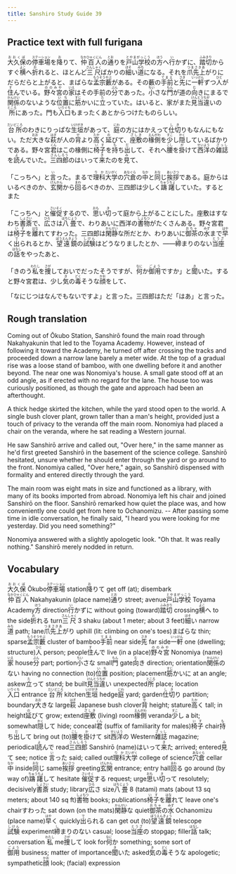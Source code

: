 ```yaml
---
title: Sanshiro Study Guide 39
---
```


## Practice text with full furigana

<p>
<ruby><rb>大久保</rb><rt>おおくぼ</rt></ruby>の<ruby><rb>停車場</rb><rt>ステーション</rt></ruby>を<ruby><rb>降</rb><rt>お</rt></ruby>りて、<ruby><rb>仲百人</rb><rt>なかひゃくにん</rt></ruby>の<ruby><rb>通</rb><rt>とお</rt></ruby>りを<ruby><rb>戸山学校</rb><rt>とやまがっこう</rt></ruby>の<ruby><rb>方</rb><rt>ほう</rt></ruby>へ<ruby><rb>行</rb><rt>い</rt></ruby>かずに、<ruby><rb>踏切</rb><rt>ふみきり</rt></ruby>からすぐ<ruby><rb>横</rb><rt>よこ</rt></ruby>へ<ruby><rb>折</rb><rt>お</rt></ruby>れると、ほとんど<ruby><rb>三尺</rb><rt>さんしゃく</rt></ruby>ばかりの<ruby><rb>細</rb><rt>ほそ</rt></ruby>い<ruby><rb>道</rb><rt>みち</rt></ruby>になる。それを<ruby><rb>爪先上</rb><rt>つまさきあ</rt></ruby>がりにだらだらと上がると、まばらな<ruby><rb>孟宗藪</rb><rt>もうそうやぶ</rt></ruby>がある。その藪の<ruby><rb>手前</rb><rt>てまえ</rt></ruby>と<ruby><rb>先</rb><rt>さき</rt></ruby>に<ruby><rb>一軒</rb><rt>いっけん</rt></ruby>ずつ<ruby><rb>人</rb><rt>ひと</rt></ruby>が<ruby><rb>住</rb><rt>す</rt></ruby>んでいる。<ruby><rb>野々宮</rb><rt>ののみや</rt></ruby>の<ruby><rb>家</rb><rt>いえ</rt></ruby>はその手前の<ruby><rb>分</rb><rt>ぶん</rt></ruby>であった。<ruby><rb>小</rb><rt>ちい</rt></ruby>さな<ruby><rb>門</rb><rt>もん</rt></ruby>が道の<ruby><rb>向</rb><rt>む</rt></ruby>きにまるで<ruby><rb>関係</rb><rt>かんけい</rt></ruby>のないような<ruby><rb>位置</rb><rt>いち</rt></ruby>に<ruby><rb>筋</rb><rt>すじ</rt></ruby>かいに<ruby><rb>立</rb><rt>た</rt></ruby>っていた。はいると、家がまた<ruby><rb>見当違</rb><rt>けんとうちが</rt></ruby>いの<ruby><rb>所</rb><rt>ところ</rt></ruby>にあった。門も<ruby><rb>入口</rb><rt>いりぐち</rt></ruby>もまったくあとからつけたものらしい。
</p>

<p>
<ruby><rb>台所</rb><rt>だいどころ</rt></ruby>のわきにりっぱな<ruby><rb>生垣</rb><rt>いけがき</rt></ruby>があって、<ruby><rb>庭</rb><rt>にわ</rt></ruby>の方にはかえって<ruby><rb>仕切</rb><rt>しき</rt></ruby>りもなんにもない。ただ<ruby><rb>大</rb><rt>おお</rt></ruby>きな<ruby><rb>萩</rb><rt>はぎ</rt></ruby>が人の<ruby><rb>背</rb><rt>せ</rt></ruby>より<ruby><rb>高</rb><rt>たか</rt></ruby>く<ruby><rb>延</rb><rt>の</rt></ruby>びて、<ruby><rb>座敷</rb><rt>ざしき</rt></ruby>の<ruby><rb>椽側</rb><rt>えんがわ</rt></ruby>を<ruby><rb>少</rb><rt>すこ</rt></ruby>し<ruby><rb>隠</rb><rt>かく</rt></ruby>しているばかりである。野々宮<ruby><rb>君</rb><rt>くん</rt></ruby>はこの椽側に<ruby><rb>椅子</rb><rt>いす</rt></ruby>を<ruby><rb>持</rb><rt>も</rt></ruby>ち<ruby><rb>出</rb><rt>だ</rt></ruby>して、それへ<ruby><rb>腰</rb><rt>こし</rt></ruby>を<ruby><rb>掛</rb><rt>か</rt></ruby>けて<ruby><rb>西洋</rb><rt>せいよう</rt></ruby>の<ruby><rb>雑誌</rb><rt>ざっし</rt></ruby>を<ruby><rb>読</rb><rt>よ</rt></ruby>んでいた。<ruby><rb>三四郎</rb><rt>さんしろう</rt></ruby>のはいって<ruby><rb>来</rb><rt>き</rt></ruby>たのを<ruby><rb>見</rb><rt>み</rt></ruby>て、
</p>

<p>
「こっちへ」と<ruby><rb>言</rb><rt>い</rt></ruby>った。まるで<ruby><rb>理科</rb><rt>りか</rt></ruby><ruby><rb>大学</rb><rt>だいがく</rt></ruby>の<ruby><rb>穴倉</rb><rt>あなぐら</rt></ruby>の<ruby><rb>中</rb><rt>なか</rt></ruby>と<ruby><rb>同</rb><rt>おな</rt></ruby>じ<ruby><rb>挨拶</rb><rt>あいさつ</rt></ruby>である。庭からはいるべきのか、<ruby><rb>玄関</rb><rt>げんかん</rt></ruby>から<ruby><rb>回</rb><rt>まわ</rt></ruby>るべきのか、三四郎は少しく<ruby><rb>躊躇</rb><rt>ちゅうちょ</rt></ruby>していた。するとまた
</p>

<p>
「こっちへ」と<ruby><rb>催促</rb><rt>さいそく</rt></ruby>するので、<ruby><rb>思</rb><rt>おも</rt></ruby>い<ruby><rb>切</rb><rt>き</rt></ruby>って庭から上がることにした。座敷はすなわち<ruby><rb>書斎</rb><rt>しょさい</rt></ruby>で、<ruby><rb>広</rb><rt>ひろ</rt></ruby>さは<ruby><rb>八畳</rb><rt>はちじょう</rt></ruby>で、わりあいに西洋の<ruby><rb>書物</rb><rt>しょもつ</rt></ruby>がたくさんある。野々宮君は<ruby><rb>椅子</rb><rt>いす</rt></ruby>を<ruby><rb>離</rb><rt>はな</rt></ruby>れてすわった。三四郎は<ruby><rb>閑静</rb><rt>かんせい</rt></ruby>な所だとか、わりあいに<ruby><rb>御茶</rb><rt>おちゃ</rt></ruby>の<ruby><rb>水</rb><rt>みず</rt></ruby>まで<ruby><rb>早</rb><rt>はや</rt></ruby>く<ruby><rb>出</rb><rt>で</rt></ruby>られるとか、<ruby><rb>望遠鏡</rb><rt>ぼうえんきょう</rt></ruby>の<ruby><rb>試験</rb><rt>しけん</rt></ruby>はどうなりましたとか、――<ruby><rb>締</rb><rt>し</rt></ruby>まりのない<ruby><rb>当座</rb><rt>とうざ</rt></ruby>の<ruby><rb>話</rb><rt>はなし</rt></ruby>をやったあと、
</p>

<p>
「きのう<ruby><rb>私</rb><rt>わたし</rt></ruby>を<ruby><rb>捜</rb><rt>さが</rt></ruby>しておいでだったそうですが、<ruby><rb>何</rb><rt>なに</rt></ruby>か<ruby><rb>御用</rb><rt>ごよう</rt></ruby>ですか」と<ruby><rb>聞</rb><rt>き</rt></ruby>いた。すると野々宮君は、少し<ruby><rb>気</rb><rt>き</rt></ruby>の<ruby><rb>毒</rb><rt>どく</rt></ruby>そうな<ruby><rb>顔</rb><rt>かお</rt></ruby>をして、
</p>

<p>「なにじつはなんでもないですよ」と言った。三四郎はただ「はあ」と言った。</p>

## Rough translation

Coming out of Ōkubo Station, Sanshirō found the main road through Nakahyakunin that led to the Toyama Academy. However, instead of following it toward the Academy, he turned off after crossing the tracks and proceeded down a narrow lane barely a meter wide. At the top of a gradual rise was a loose stand of bamboo, with one dwelling before it and another beyond. The near one was Nonomiya's house. A small gate stood off at an odd angle, as if erected with no regard for the lane. The house too was curiously positioned, as though the gate and approach had been an afterthought.

A thick hedge skirted the kitchen, while the yard stood open to the world. A single bush clover plant, grown taller than a man's height, provided just a touch of privacy to the veranda off the main room. Nonomiya had placed a chair on the veranda, where he sat reading a Western journal.

He saw Sanshirō arrive and called out, "Over here," in the same manner as he'd first greeted Sanshirō in the basement of the science college. Sanshirō hesitated, unsure whether he should enter through the yard or go around to the front. Nonomiya called, "Over here," again, so Sanshirō dispensed with formality and entered directly through the yard.

The main room was eight mats in size and functioned as a library, with many of its books imported from abroad. Nonomiya left his chair and joined Sanshirō on the floor. Sanshirō remarked how quiet the place was, and how conveniently one could get from here to Ochanomizu. -- After passing some time in idle conversation, he finally said, "I heard you were looking for me yesterday. Did you need something?"

Nonomiya answered with a slightly apologetic look. "Oh that. It was really nothing." Sanshirō merely nodded in return.               


## Vocabulary

<p>
<span class="vocabstudy"><ruby><rb>大久保</rb><rt>おおくぼ</rt></ruby>&nbsp;Ōkubo</span><span class="vocabstudy"><ruby><rb>停車場</rb><rt>ステーション</rt></ruby>&nbsp;station</span><span class="vocabstudy"><ruby><rb>降</rb><rt>お</rt></ruby>りて&nbsp;get off (at); disembark</span><span class="vocabstudy"><ruby><rb>仲百人</rb><rt>なかひゃくにん</rt></ruby>&nbsp;Nakahyakunin (place name)</span><span class="vocabstudy"><ruby><rb>通</rb><rt>とお</rt></ruby>り&nbsp;street; avenue</span><span class="vocabstudy"><ruby><rb>戸山学校</rb><rt>とやまがっこう</rt></ruby>&nbsp;Toyama Academy</span><span class="vocabstudy"><ruby><rb>方</rb><rt>ほう</rt></ruby>&nbsp;direction</span><span class="vocabstudy"><ruby><rb>行</rb><rt>い</rt></ruby>かずに&nbsp;without going (toward)</span><span class="vocabstudy"><ruby><rb>踏切</rb><rt>ふみきり</rt></ruby>&nbsp;crossing</span><span class="vocabstudy"><ruby><rb>横</rb><rt>よこ</rt></ruby>へ&nbsp;to the side</span><span class="vocabstudy"><ruby><rb>折</rb><rt>お</rt></ruby>れる&nbsp;turn</span><span class="vocabstudy"><ruby><rb>三尺</rb><rt>さんしゃく</rt></ruby>&nbsp;3 shaku (about 1 meter; about 3 feet)</span><span class="vocabstudy"><ruby><rb>細</rb><rt>ほそ</rt></ruby>い&nbsp;narrow</span><span class="vocabstudy"><ruby><rb>道</rb><rt>みち</rt></ruby>&nbsp;path; lane</span><span class="vocabstudy"><ruby><rb>爪先上</rb><rt>つまさきあ</rt></ruby>がり&nbsp;uphill (lit: climbing on one's toes)</span><span class="vocabstudy">まばらな&nbsp;thin; sparse</span><span class="vocabstudy"><ruby><rb>孟宗藪</rb><rt>もうそうやぶ</rt></ruby>&nbsp;cluster of bamboo</span><span class="vocabstudy"><ruby><rb>手前</rb><rt>てまえ</rt></ruby>&nbsp;near side</span><span class="vocabstudy"><ruby><rb>先</rb><rt>さき</rt></ruby>&nbsp;far side</span><span class="vocabstudy"><ruby><rb>一軒</rb><rt>いっけん</rt></ruby>&nbsp;one (dwelling; structure)</span><span class="vocabstudy"><ruby><rb>人</rb><rt>ひと</rt></ruby>&nbsp;person; people</span><span class="vocabstudy"><ruby><rb>住</rb><rt>す</rt></ruby>んで&nbsp;live (in a place)</span><span class="vocabstudy"><ruby><rb>野々宮</rb><rt>ののみや</rt></ruby>&nbsp;Nonomiya (name)</span><span class="vocabstudy"><ruby><rb>家</rb><rt>いえ</rt></ruby>&nbsp;house</span><span class="vocabstudy"><ruby><rb>分</rb><rt>ぶん</rt></ruby>&nbsp;part; portion</span><span class="vocabstudy"><ruby><rb>小</rb><rt>ちい</rt></ruby>さな&nbsp;small</span><span class="vocabstudy"><ruby><rb>門</rb><rt>もん</rt></ruby>&nbsp;gate</span><span class="vocabstudy"><ruby><rb>向</rb><rt>む</rt></ruby>き&nbsp;direction; orientation</span><span class="vocabstudy"><ruby><rb>関係</rb><rt>かんけい</rt></ruby>のない&nbsp;having no connection (to)</span><span class="vocabstudy"><ruby><rb>位置</rb><rt>いち</rt></ruby>&nbsp;position; placement</span><span class="vocabstudy"><ruby><rb>筋</rb><rt>すじ</rt></ruby>かいに&nbsp;at an angle; askew</span><span class="vocabstudy"><ruby><rb>立</rb><rt>た</rt></ruby>って&nbsp;stand; be built</span><span class="vocabstudy"><ruby><rb>見当違</rb><rt>けんとうちが</rt></ruby>い&nbsp;unexpected</span><span class="vocabstudy"><ruby><rb>所</rb><rt>ところ</rt></ruby>&nbsp;place; location</span><span class="vocabstudy"><ruby><rb>入口</rb><rt>いりぐち</rt></ruby>&nbsp;entrance</span>
<span class="vocabstudy"><ruby><rb>台所</rb><rt>だいどころ</rt></ruby>&nbsp;kitchen</span><span class="vocabstudy"><ruby><rb>生垣</rb><rt>いけがき</rt></ruby>&nbsp;hedge</span><span class="vocabstudy"><ruby><rb>庭</rb><rt>にわ</rt></ruby>&nbsp;yard; garden</span><span class="vocabstudy"><ruby><rb>仕切</rb><rt>しき</rt></ruby>り&nbsp;partition; boundary</span><span class="vocabstudy"><ruby><rb>大</rb><rt>おお</rt></ruby>きな&nbsp;large</span><span class="vocabstudy"><ruby><rb>萩</rb><rt>はぎ</rt></ruby>&nbsp;Japanese bush clover</span><span class="vocabstudy"><ruby><rb>背</rb><rt>せ</rt></ruby>&nbsp;height; stature</span><span class="vocabstudy"><ruby><rb>高</rb><rt>たか</rt></ruby>く&nbsp;tall; in height</span><span class="vocabstudy"><ruby><rb>延</rb><rt>の</rt></ruby>びて&nbsp;grow; extend</span><span class="vocabstudy"><ruby><rb>座敷</rb><rt>ざしき</rt></ruby>&nbsp;(living) room</span><span class="vocabstudy"><ruby><rb>椽側</rb><rt>えんがわ</rt></ruby>&nbsp;veranda</span><span class="vocabstudy"><ruby><rb>少</rb><rt>すこ</rt></ruby>し&nbsp;a bit; somewhat</span><span class="vocabstudy"><ruby><rb>隠</rb><rt>かく</rt></ruby>して&nbsp;hide; conceal</span><span class="vocabstudy"><ruby><rb>君</rb><rt>くん</rt></ruby>&nbsp;(suffix of familiarity for males)</span><span class="vocabstudy"><ruby><rb>椅子</rb><rt>いす</rt></ruby>&nbsp;chair</span><span class="vocabstudy"><ruby><rb>持</rb><rt>も</rt></ruby>ち<ruby><rb>出</rb><rt>だ</rt></ruby>して&nbsp;bring out (to)</span><span class="vocabstudy"><ruby><rb>腰</rb><rt>こし</rt></ruby>を<ruby><rb>掛</rb><rt>か</rt></ruby>けて&nbsp;sit</span><span class="vocabstudy"><ruby><rb>西洋</rb><rt>せいよう</rt></ruby>の&nbsp;Western</span><span class="vocabstudy"><ruby><rb>雑誌</rb><rt>ざっし</rt></ruby>&nbsp;magazine; periodical</span><span class="vocabstudy"><ruby><rb>読</rb><rt>よ</rt></ruby>んで&nbsp;read</span><span class="vocabstudy"><ruby><rb>三四郎</rb><rt>さんしろう</rt></ruby>&nbsp;Sanshirō (name)</span><span class="vocabstudy">はいって<ruby><rb>来</rb><rt>き</rt></ruby>た&nbsp;arrived; entered</span><span class="vocabstudy"><ruby><rb>見</rb><rt>み</rt></ruby>て&nbsp;see; notice</span>
<span class="vocabstudy"><ruby><rb>言</rb><rt>い</rt></ruby>った&nbsp;said; called out</span><span class="vocabstudy"><ruby><rb>理科</rb><rt>りか</rt></ruby><ruby><rb>大学</rb><rt>だいがく</rt></ruby>&nbsp;college of science</span><span class="vocabstudy"><ruby><rb>穴倉</rb><rt>あなぐら</rt></ruby>&nbsp;cellar</span><span class="vocabstudy"><ruby><rb>中</rb><rt>なか</rt></ruby>&nbsp;inside</span><span class="vocabstudy"><ruby><rb>同</rb><rt>おな</rt></ruby>じ&nbsp;same</span><span class="vocabstudy"><ruby><rb>挨拶</rb><rt>あいさつ</rt></ruby>&nbsp;greeting</span><span class="vocabstudy"><ruby><rb>玄関</rb><rt>げんかん</rt></ruby>&nbsp;entrance; entry hall</span><span class="vocabstudy"><ruby><rb>回</rb><rt>まわ</rt></ruby>る&nbsp;go around (by way of)</span><span class="vocabstudy"><ruby><rb>躊躇</rb><rt>ちゅうちょ</rt></ruby>して&nbsp;hesitate</span>
<span class="vocabstudy"><ruby><rb>催促</rb><rt>さいそく</rt></ruby>する&nbsp;request; urge</span><span class="vocabstudy"><ruby><rb>思</rb><rt>おも</rt></ruby>い<ruby><rb>切</rb><rt>き</rt></ruby>って&nbsp;resolutely; decisively</span><span class="vocabstudy"><ruby><rb>書斎</rb><rt>しょさい</rt></ruby>&nbsp;study; library</span><span class="vocabstudy"><ruby><rb>広</rb><rt>ひろ</rt></ruby>さ&nbsp;size</span><span class="vocabstudy"><ruby><rb>八畳</rb><rt>はちじょう</rt></ruby>&nbsp;8 (tatami) mats (about 13 sq meters; about 140 sq ft)</span><span class="vocabstudy"><ruby><rb>書物</rb><rt>しょもつ</rt></ruby>&nbsp;books; publications</span><span class="vocabstudy"><ruby><rb>椅子</rb><rt>いす</rt></ruby>を<ruby><rb>離</rb><rt>はな</rt></ruby>れて&nbsp;leave one's chair</span><span class="vocabstudy">すわった&nbsp;sat down (on the mats)</span><span class="vocabstudy"><ruby><rb>閑静</rb><rt>かんせい</rt></ruby>な&nbsp;quiet</span><span class="vocabstudy"><ruby><rb>御茶</rb><rt>おちゃ</rt></ruby>の<ruby><rb>水</rb><rt>みず</rt></ruby>&nbsp;Ochanomizu (place name)</span><span class="vocabstudy"><ruby><rb>早</rb><rt>はや</rt></ruby>く&nbsp;quickly</span><span class="vocabstudy"><ruby><rb>出</rb><rt>で</rt></ruby>られる&nbsp;can get out (to)</span><span class="vocabstudy"><ruby><rb>望遠鏡</rb><rt>ぼうえんきょう</rt></ruby>&nbsp;telescope</span><span class="vocabstudy"><ruby><rb>試験</rb><rt>しけん</rt></ruby>&nbsp;experiment</span><span class="vocabstudy"><ruby><rb>締</rb><rt>し</rt></ruby>まりのない&nbsp;casual; loose</span><span class="vocabstudy"><ruby><rb>当座</rb><rt>とうざ</rt></ruby>の&nbsp;stopgap; filler</span><span class="vocabstudy"><ruby><rb>話</rb><rt>はなし</rt></ruby>&nbsp;talk; conversation</span>
<span class="vocabstudy"><ruby><rb>私</rb><rt>わたし</rt></ruby>&nbsp;me</span><span class="vocabstudy"><ruby><rb>捜</rb><rt>さが</rt></ruby>して&nbsp;look for</span><span class="vocabstudy"><ruby><rb>何</rb><rt>なに</rt></ruby>か&nbsp;something; some sort of</span><span class="vocabstudy"><ruby><rb>御用</rb><rt>ごよう</rt></ruby>&nbsp;business; matter of importance</span><span class="vocabstudy"><ruby><rb>聞</rb><rt>き</rt></ruby>いた&nbsp;asked</span><span class="vocabstudy"><ruby><rb>気</rb><rt>き</rt></ruby>の<ruby><rb>毒</rb><rt>どく</rt></ruby>そうな&nbsp;apologetic; sympathetic</span><span class="vocabstudy"><ruby><rb>顔</rb><rt>かお</rt></ruby>&nbsp;look; (facial) expression</span>
</p>
